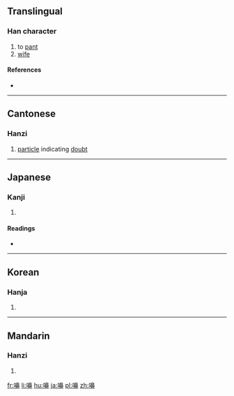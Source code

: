 ==Translingual==

===Han character===
{{Han char|rn=30|rad=口|as=14|sn=17|four=|canj=口竹山中 (RHUL)|ids=⿰[[口]][[鼻]]}}

# to [[pant]]
# [[wife]]

====References====
* {{Han ref|kx=0212.020|dkj=04467|dj=0434.360|hdz=10696.170|uh=568A|ud=22154}}

----

==Cantonese==

===Hanzi===
{{yue-hanzi|jyut=[[be6]], [[bei6]]|y=be6, bei6}}

# [[particle]] indicating [[doubt]]

----

==Japanese==

===Kanji===
{{ja-kanji|grade=|rs=口14}}

# {{defn|lang=ja|sort=口14}}

====Readings====
* {{ja-readings|on=[[ひ]] (hi)|kun=[[はないき]] (hanaiki), [[かか]] (kaka), [[あえぎ]] (aegi)}}

----

==Korean==

===Hanja===
{{ko-hanja|hangeul=비|rv=bi|mr=pi}}

# {{defn|lang=ko|sort=口14}}

----

==Mandarin==

===Hanzi===
{{cmn-hanzi|pin=[[xì]] ([[xi4]])|wg=hsi<sup>4</sup>}}

# {{defn|lang=cmn|sort=口14}}

[[fr:嚊]]
[[li:嚊]]
[[hu:嚊]]
[[ja:嚊]]
[[pl:嚊]]
[[zh:嚊]]